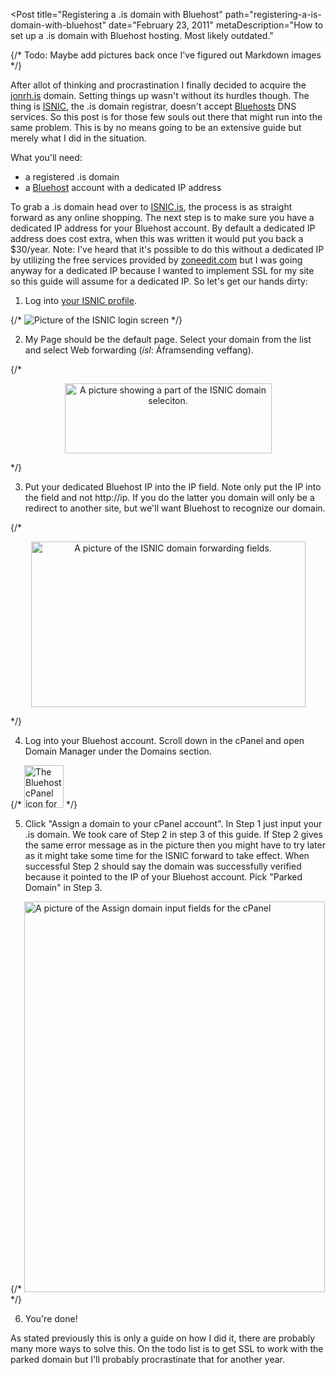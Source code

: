 
<Post
  title="Registering a .is domain with Bluehost"
  path="registering-a-is-domain-with-bluehost"
  date="February 23, 2011"
  metaDescription="How to set up a .is domain with Bluehost hosting. Most likely outdated."
>

{/* Todo: Maybe add pictures back once I've figured out Markdown images */}

After allot of thinking and procrastination I finally decided to acquire the <a href="http://jonrh.is.routing.yourhost.co">jonrh.is</a> domain. Setting things up wasn't without
its hurdles though. The thing is <a href="http://isnic.is">ISNIC</a>, the .is domain registrar,
doesn't accept <a href="http://bluehost.com">Bluehosts</a> DNS services. So this post is for those
few souls out there that might run into the same problem. This is by no means going to be an
extensive guide but merely what I did in the situation.

What you'll need:
<ul>
	<li>a registered .is domain</li>
	<li>a <a href="http://bluehost.com">Bluehost</a> account with a dedicated IP address</li>
</ul>

To grab a .is domain head over to <a href="http://isnic.is">ISNIC.is</a>, the process is as
straight forward as any online shopping. The next step is to make sure you have a dedicated IP
address for your Bluehost account. By default a dedicated IP address does cost extra, when this
was written it would put you back a $30/year. Note: I've heard that it's possible to do this
without a dedicated IP by utilizing the free services provided by <a href="http://zoneedit.com">zoneedit.com</a> but I was going anyway for a dedicated IP because I
wanted to implement SSL for my site so this guide will assume for a dedicated IP. So let's get our
hands dirty:

1. Log into <a href="https://www.isnic.is/y/site/login">your ISNIC profile</a>.

{/* ![Picture of the ISNIC login screen](./isnic_login.png) */}

2. My Page should be the default page. Select your domain from the list and select Web forwarding
 (*ísl*: Áframsending veffang).

{/*
<p style="text-align: center;"><a href="http://jonsi.net/wp-content/uploads/2011/02/isnic_domain.png"><img class="size-full wp-image-185 aligncenter" title="isnic_domain" src="http://jonsi.net/wp-content/uploads/2011/02/isnic_domain.png" alt="A picture showing a part of the ISNIC domain seleciton." width="331" height="112" /></a></p>
*/}

<a href="http://jonsi.net/wp-content/uploads/2011/02/isnic_domain.png"></a>

3. Put your dedicated Bluehost IP into the IP field. Note only put the IP into the field and not
http://ip. If you do the latter you domain will only be a redirect to another site, but we'll want
Bluehost to recognize our domain.

{/*
<p style="text-align: center;"><a href="http://jonsi.net/wp-content/uploads/2011/02/isnic_forwarding_pixelated.png"><img class="size-full wp-image-187 aligncenter" title="isnic_forwarding_pixelated" src="http://jonsi.net/wp-content/uploads/2011/02/isnic_forwarding_pixelated.png" alt="A picture of the ISNIC domain forwarding fields." width="439" height="265" /></a></p>
*/}

4. Log into your Bluehost account. Scroll down in the cPanel and open Domain Manager under the Domains section.

{/*
<a href="http://jonsi.net/wp-content/uploads/2011/02/domain_manager.png">
<img class="aligncenter size-full wp-image-188" title="domain_manager" src="http://jonsi.net/wp-content/uploads/2011/02/domain_manager.png" alt="The Bluehost cPanel icon for the Domain Manager" width="63" height="68" /></a>
*/}

5. Click "Assign a domain to your cPanel account". In Step 1 just input your .is domain. We took
care of Step 2 in step 3 of this guide. If Step 2 gives the same error message as in the picture
then you might have to try later as it might take some time for the ISNIC forward to take effect.
When successful Step 2 should say the domain was successfully verified because it pointed to the IP
of your Bluehost account. Pick "Parked Domain" in Step 3.

{/*
<a href="http://jonsi.net/wp-content/uploads/2011/02/bluehost_assign_domain.png"><img class="aligncenter size-full wp-image-189" title="bluehost_assign_domain" src="http://jonsi.net/wp-content/uploads/2011/02/bluehost_assign_domain.png" alt="A picture of the Assign domain input fields for the cPanel" width="481" height="625" /></a>
*/}

6. You're done!

As stated previously this is only a guide on how I did it, there are probably many more ways to
solve this. On the todo list is to get SSL to work with the parked domain but I'll probably
procrastinate that for another year.

</Post>